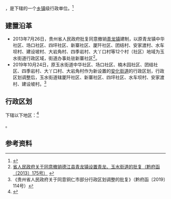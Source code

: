 {{中国乡级行政区|52/06/26/002/000}}

'''{{PAGENAMEBASE}}'''，是{{PRC admin/fullname|52/06/26/002/000|3}}下辖的一个[[乡镇|乡镇]]级行政单位。<ref>{{PRC admin/ref sgc|{{PRC admin/parent|52/06/26/002/000}}}}</ref>

==建置沿革==
* 2013年7月26日，贵州省人民政府批复同意撤销[[青龙镇_(德江县)|青龙镇]]建制，以原青龙镇中华社区、场口社区、四坪社区、新寨社区、厦阡社区、团结村、安家渡村、水车坝村、建设坡村、大岩角村、四季岩村、大丫口村等12个村（社区）地域为玉水街道行政区域，街道办事处驻新寨社区<ref>[http://www.gzgov.gov.cn/xxgk/zfxxgkpt/szfxxgkml/ztfl/mzfpjz/201701/t20170106_684575.html 省人民政府关于同意撤销德江县青龙镇设置青龙、玉水街道的批复（黔府函〔2013〕175号）] {{webarchive|url=https://web.archive.org/web/20170906041039/http://www.gzgov.gov.cn/xxgk/zfxxgkpt/szfxxgkml/ztfl/mzfpjz/201701/t20170106_684575.html |date=2017-09-06 }}</ref>。
* 2019年10月24日，原玉水街道中华社区、场口社区、楠木园社区、团结社区、四季岩村、大丫口村、大岩角村作为新设置的[[安化街道|安化街道]]的行政区划，行政区划调整后，玉水街道辖厦阡社区、新寨社区、四坪社区、水车坝村、安家渡村、建设坡村。<ref>《贵州省人民政府关于同意铜仁市部分行政区划调整的批复》（黔府函〔2019〕114号）</ref>

== 行政区划 ==

{{PAGENAMEBASE}}下辖以下地区：<ref>{{PRC admin/ref sgc|52/06/26/002/000}}</ref>

{{PRC admin/children|52/06/26/002/000}}。

== 参考资料 ==

{{reflist}}

{{PRC admin/navcat|52/06/26/002/000}}